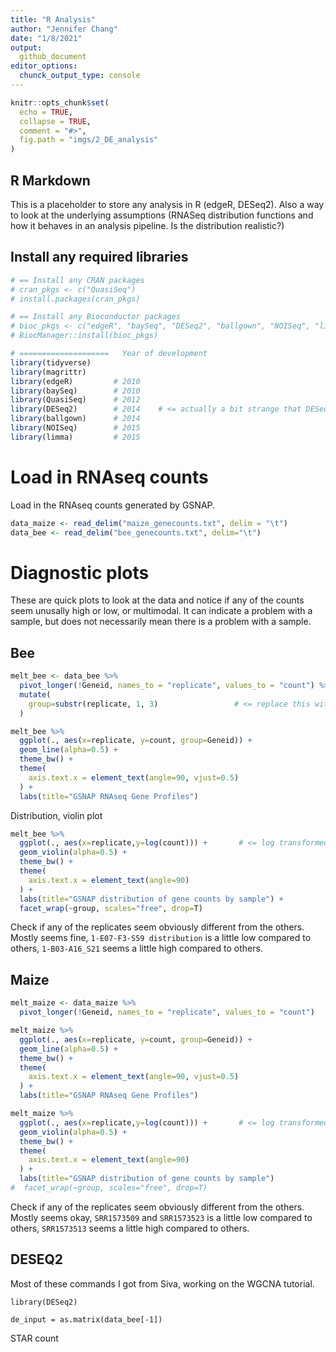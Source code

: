 ```yaml
---
title: "R Analysis"
author: "Jennifer Chang"
date: "1/8/2021"
output:
  github_document
editor_options:
  chunck_output_type: console
---
```


```r
knitr::opts_chunk$set(
  echo = TRUE,
  collapse = TRUE,
  comment = "#>",
  fig.path = "imgs/2_DE_analysis"
)
```

## R Markdown

This is a placeholder to store any analysis in R (edgeR, DESeq2). Also a way to look at the underlying assumptions (RNASeq distribution functions and how it behaves in an analysis pipeline. Is the distribution realistic?)

## Install any required libraries

```r
# == Install any CRAN packages
# cran_pkgs <- c("QuasiSeq")
# install.packages(cran_pkgs)

# == Install any Bioconductor packages
# bioc_pkgs <- c("edgeR", "baySeq", "DESeq2", "ballgown", "NOISeq", "limma")
# BiocManager::install(bioc_pkgs)

# ====================   Year of development
library(tidyverse)
library(magrittr)
library(edgeR)         # 2010
library(baySeq)        # 2010
library(QuasiSeq)      # 2012
library(DESeq2)        # 2014    # <= actually a bit strange that DESeq2 & edgeR tend to be equivalent, despite being 4yrs later
library(ballgown)      # 2014
library(NOISeq)        # 2015
library(limma)         # 2015
```

<!--  ## For now comment out exploration portion.
## Distribution

RNASeq is assumed to be [negatively binomially distributed](https://en.wikipedia.org/wiki/Negative_binomial_distribution) according to the edgeR and DESeq2 papers. 

$$
Y_{gi} \sim NB(M_{i}p{gj}, \phi_{g})
$$

What does a negative binomial distribution look like?

```r
y  <- rnbinom( n = 1000,       # Randomly generate 1000 entries (number of replicates?)
               size = 5,       # at least 5 successes (expressed/not?)
               prob = 0.5      # probability of success in each case...maybe length of genome may affect this
               )

df <- data.frame(x = c(1:1000),
                 y = y)
                  
ggplot(data = df, aes(x=y)) + 
  geom_histogram(binwidth = 1) +
  theme_bw() +
  labs(title="Negative Binomial Distribution (n=1000, size=5, prob=0.5)") +
  geom_vline(xintercept=5, color="blue")
```

Notice how the peak of the distribution is around 5 (`size=5`). Play around with the `rnbinom` parameters, how does that change the shape of the distribution? What implications does this have for RNASeq to determine if a gene is differentially expressed across two treatments?
-->

# Load in RNAseq counts

Load in the RNAseq counts generated by GSNAP.

```r
data_maize <- read_delim("maize_genecounts.txt", delim = "\t")
data_bee <- read_delim("bee_genecounts.txt", delim="\t")
```

# Diagnostic plots

These are quick plots to look at the data and notice if any of the counts seem unusally high or low, or multimodal. It can indicate a problem with a sample, but does not necessarily mean there is a problem with a sample.

## Bee

```r
melt_bee <- data_bee %>%
  pivot_longer(!Geneid, names_to = "replicate", values_to = "count") %>%
  mutate(
    group=substr(replicate, 1, 3)                 # <= replace this with metadata information later
  )

melt_bee %>% 
  ggplot(., aes(x=replicate, y=count, group=Geneid)) + 
  geom_line(alpha=0.5) +
  theme_bw() +
  theme(
    axis.text.x = element_text(angle=90, vjust=0.5)
  ) +
  labs(title="GSNAP RNAseq Gene Profiles")
```

Distribution, violin plot

```r
melt_bee %>% 
  ggplot(., aes(x=replicate,y=log(count))) +       # <= log transformed as a rough normalization... we will use DESeq2's normalization eventually
  geom_violin(alpha=0.5) +
  theme_bw() +
  theme(
    axis.text.x = element_text(angle=90)
  ) +
  labs(title="GSNAP distribution of gene counts by sample") +
  facet_wrap(~group, scales="free", drop=T)
```

Check if any of the replicates seem obviously different from the others. Mostly seems fine, `1-E07-F3-S59 distribution` is a little low compared to others, `1-B03-A16_S21` seems a little high compared to others.

## Maize

```r
melt_maize <- data_maize %>%
  pivot_longer(!Geneid, names_to = "replicate", values_to = "count")

melt_maize %>% 
  ggplot(., aes(x=replicate, y=count, group=Geneid)) + 
  geom_line(alpha=0.5) +
  theme_bw() +
  theme(
    axis.text.x = element_text(angle=90, vjust=0.5)
  ) +
  labs(title="GSNAP RNAseq Gene Profiles")
```

```r
melt_maize %>% 
  ggplot(., aes(x=replicate,y=log(count))) +       # <= log transformed as a rough normalization... we will use DESeq2's normalization eventually
  geom_violin(alpha=0.5) +
  theme_bw() +
  theme(
    axis.text.x = element_text(angle=90)
  ) +
  labs(title="GSNAP distribution of gene counts by sample")
#  facet_wrap(~group, scales="free", drop=T)
```
Check if any of the replicates seem obviously different from the others. Mostly seems okay, `SRR1573509` and `SRR1573523` is a little low compared to others, `SRR1573513` seems a little high compared to others.

## DESEQ2

Most of these commands I got from Siva, working on the WGCNA tutorial.

```
library(DESeq2)

de_input = as.matrix(data_bee[-1])

```

STAR count